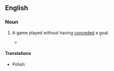 ==English==

===Noun===
{{en-noun|sg=[[clean]] [[sheet]]}}

# {{soccer}} A game played without having [[conceded]] a goal.
#* {{quote-news
|year=2011
|date=February 6
|author=Alistair Magowan 
|title=West Ham   0 - 1   Birmingham
|work=BBC
|url=http://news.bbc.co.uk/sport2/hi/football/eng_prem/9385585.stm
|page=
|passage=Birmingham had their defence to thank for a '''clean sheet''', although they were lucky to escape when Manuel da Costa shot off-target and then headed wide.}}

====Translations====
{{trans-top|game played without having conceded a goal}}
* Polish: {{t-|pl|czyste konto|m}}
{{trans-mid}}
{{trans-bottom}}